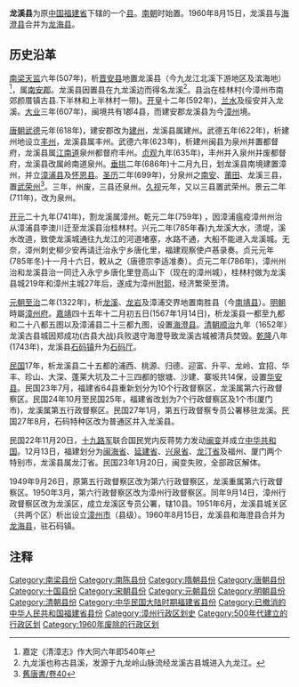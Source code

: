 '''龙溪县'''为原[[中国|中国]][[福建省|福建省]]下辖的一个[[县|县]]。[[南朝|南朝]]时始置。1960年8月15日，龙溪县与[[海澄县|海澄县]]合并为[[龙海县|龙海县]]。

== 历史沿革 ==

[[南梁|南梁]][[天监|天监]]六年(507年)，析[[晋安县_(西晋)|晋安县]]地置龙溪县（今九龙江北溪下游地区及滨海地）<ref>嘉定《清漳志》作大同六年即540年</ref>，属[[南安郡_(南梁)|南安郡]]。龙溪县因置县在九龙溪边而得名龙溪<ref>九龙溪也称古县溪，发源于九龙岭山脉流经龙溪古县城进入九龙江。</ref>。县[[治所|治]]在桂林村(今漳州市南郊颜厝镇古县.下半林和上半林村一带)。[[开皇|开皇]]十二年(592年)，[[兰水县|兰水]]及绥安并入龙溪。[[大业_(年号)|大业]]三年(607年)，闽境共有1郡4县，而建安郡龙溪县为今[[漳州|漳州]]境。

[[唐朝|唐朝]][[武德|武德]]元年(618年)，建安郡改为[[建州_(唐朝)|建州]]，龙溪县属建州。武德五年(622年)，析建州地设立[[豐州_(福建)|丰州]]，龙溪县属丰州。武德六年(623年)，析建州闽县为泉州并置都督府，龙溪县属[[江南道|江南道]]泉州都督府丰州。[[貞觀_(唐朝)|贞观]]九年(635年)，丰州并入泉州并废都督府，龙溪县改属岭南道泉州。[[垂拱|垂拱]]二年(686年)十二月九日，划龙溪县南境建置漳州，并立[[漳浦县|漳浦县]]及[[怀恩县|怀恩县]]。[[圣历|圣历]]二年(699年)，分泉州之[[南安县_(隋朝)|南安]]、[[莆田县|莆田]]、龙溪三县，置[[武荣州|武荣州]]<ref>[[s:舊唐書/卷40|舊唐書/卷40]]</ref>。三年，州废，三县还泉州。[[久视|久视]]元年，又以三县置武荣州。景云二年(711年)，改为泉州。

[[开元|开元]]二十九年(741年)，割龙溪属漳州。乾元二年(759年) ，因漳浦瘟疫漳州州治从漳浦县李澳川迁至龙溪县治桂林村。兴元二年(785年春)九龙溪大水，溃堤，溪水改道，致使龙溪城通往九龙江的河道堵塞，水路不通，大船不能进入龙溪城。无奈，漳州刺史柳少安再请迁治永宁乡唐化里，福建观察使卢惎录奏。贞元元年(785年冬)十一月十六日，敕从之（唐德宗李适准奏）。贞元二年(786年)，漳州州治和龙溪县治一同迁入永宁乡唐化里登高山下（现在的漳州城），桂林村做为龙溪县城219年和漳州主城27年后，遂成为漳州[[附郭|附郭]]，经济繁荣至清。

[[元朝|元朝]][[至治_(元朝)|至治]]二年(1322年)，析[[龙溪|龙溪]]、[[龙岩|龙岩]]及漳浦交界地置南胜县（今[[南靖县|南靖县]]）。[[明朝|明朝]]時屬[[漳州府|漳州府]]。[[嘉靖|嘉靖]]四十五年十二月初五日(1567年1月14日)，析龙溪县一都至九都和二十八都五图以及漳浦县二十三都九图，设置[[海澄县|海澄县]]。[[清朝|清朝]][[顺治|顺治]]九年（1652年）龙溪古县城因郑成功(古县大战)兵败退守海澄导致龙溪古城被清兵焚毁。[[乾隆|乾隆]]八年(1743年)，龙溪县[[石码镇|石码镇]]升为[[石码厅|石码厅]]。

[[中華民國|民国]]17年，析龙溪县二十五都的浦西、桃源、归德、迎富、升平、龙岭、宜招、华丰、珍山、大深、蓬莱大坑及二十三四都的银塘、沙建、寨坂共14保，设置[[华安县|华安县]]。民国23年7月，福建省64县重新划分为10个行政督察区，龙溪属第六行政督察区。民国24年10月至民国25年，福建省改划为7个行政督察区及1个市(厦门市)，龙溪属第五行政督察区。民国27年1月，第五行政督察专员公署移驻龙溪。民国27年8月，石码特种区改为普通区并入龙溪县。

民国22年11月20日，[[十九路军|十九路军]]联合国民党内反蒋势力发动[[闽变|闽变]]并成立[[中华共和国|中华共和国]]。12月13日，福建划分为[[闽海省|闽海省]]、[[延建省|延建省]]、[[兴泉省|兴泉省]]、[[龙汀省|龙汀省]]及福州、厦门两个特别市，龙溪县属龙汀省。民国23年1月20日，闽变失败，全部政区解体。

1949年9月26日，原第五行政督察区改为第六行政督察区，龙溪重属第六行政督察区。1950年3月，第六行政督察区改为漳州行政督察区。同年9月14日，漳州行政督察区改为龙溪区，成立龙溪区专员公署，辖10县。1951年6月，龙溪县城关区（共两个区）析出设立[[芗城区|漳州市]]（县级）。1960年8月15日，龙溪县和海澄县合并为[[龙海县|龙海县]]，驻石码镇。

== 注释 ==
{{Reflist|2}}

{{中華民國福建省行政區劃}}
[[Category:南梁县份|Category:南梁县份]]
[[Category:南陈县份|Category:南陈县份]]
[[Category:隋朝县份|Category:隋朝县份]]
[[Category:唐朝县份|Category:唐朝县份]]
[[Category:十国县份|Category:十国县份]]
[[Category:宋朝县份|Category:宋朝县份]]
[[Category:元朝县份|Category:元朝县份]]
[[Category:明朝县份|Category:明朝县份]]
[[Category:清朝县份|Category:清朝县份]]
[[Category:中华民国大陆时期福建省县份|Category:中华民国大陆时期福建省县份]]
[[Category:已撤消的中华人民共和国福建省县份|Category:已撤消的中华人民共和国福建省县份]]
[[Category:漳州行政区划史|Category:漳州行政区划史]]
[[Category:500年代建立的行政区划|Category:500年代建立的行政区划]]
[[Category:1960年废除的行政区划|Category:1960年废除的行政区划]]